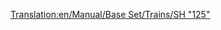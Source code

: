 [[Translation:en/Manual/Base Set/Trains/SH "125"]]
{{nl/Treinen|Naam=SH "125"
|Afbeelding=[[File:en/Sh125.png]]
|Kosten=£23,437 ($46.874)
|Snelheid=201 km/h (125 mph)
|Gewicht=70 t
|Kracht=4,500 pk (3.356 kW)
|Onderhoudskosten=£2,894 ($5.788)
|Ontworpen=1978
|Levensduur=20
|Capaciteit=8 zakken post
|Omschrijving=Deze trein bestaat eigenlijk uit twee delen. De twee delen kunnen extra goederen bevatten, in het begin post. Vergeet niet deze trein om te bouwen naar [[nl/passagiers|passagiers]] als je enkel passagiers vervoert, zodat het station niet begint met het aanleveren van [[nl/post|post]]!

|Real-life=Dit is een herbenoemde versie van de Britse [https://www.wikipedia.org/wiki/Intercity 125 Intercity 125 (EN)], de recordhouder voor de snelste diesel-locomotief in de wereld (237 km/h of 148 MPH).
}}